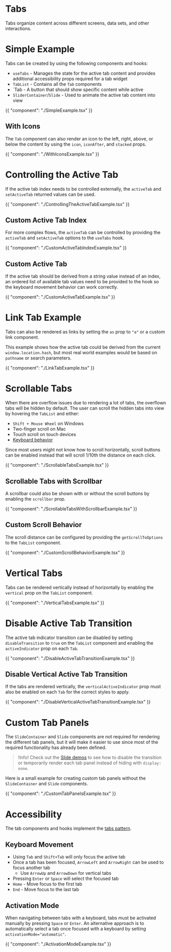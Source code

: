 # Tabs

Tabs organize content across different screens, data sets, and other
interactions.

# Simple Example

Tabs can be created by using the following components and hooks:

- `useTabs` - Manages the state for the active tab content and provides
  additional accessibility props required for a tab widget
- `TabList` - Contains all the `Tab` components
- `Tab - A button that should show specific content while active
- `SliderContainer`/`Slide` - Used to animate the active tab content into view

{{ "component": "./SimpleExample.tsx" }}

## With Icons

The `Tab` component can also render an icon to the left, right, above, or below
the content by using the `icon`, `iconAfter`, and `stacked` props.

{{ "component": "./WithIconsExample.tsx" }}

# Controlling the Active Tab

If the active tab index needs to be controlled externally, the `activeTab` and
`setActiveTab` returned values can be used.

{{ "component": "./ControllingTheActiveTabExample.tsx" }}

## Custom Active Tab Index

For more complex flows, the `activeTab` can be controlled by providing the
`activeTab` and `setActiveTab` options to the `useTabs` hook.

{{ "component": "./CustomActiveTabIndexExample.tsx" }}

## Custom Active Tab

If the active tab should be derived from a string value instead of an index, an
ordered list of available tab values need to be provided to the hook so the
keyboard movement behavior can work correctly.

{{ "component": "./CustomActiveTabExample.tsx" }}

# Link Tab Example

Tabs can also be rendered as links by setting the `as` prop to `"a"` or a custom
link component.

This example shows how the active tab could be derived from the current
`window.location.hash`, but most real world examples would be based on
`pathname` or search parameters.

{{ "component": "./LinkTabExample.tsx" }}

# Scrollable Tabs

When there are overflow issues due to rendering a lot of tabs, the overflown
tabs will be hidden by default. The user can scroll the hidden tabs into view
by hovering the `TabList` and either:

- `Shift + Mouse Wheel` on Windows
- Two-finger scroll on Mac
- Touch scroll on touch devices
- [Keyboard behavior](#keyboard-movement)

Since most users might not know how to scroll horizontally, scroll buttons can
be enabled instead that will scroll 1/10th the distance on each click.

{{ "component": "./ScrollableTabsExample.tsx" }}

## Scrollable Tabs with Scrollbar

A scrollbar could also be shown with or without the scroll buttons by enabling
the `scrollbar` prop.

{{ "component": "./ScrollableTabsWithScrollbarExample.tsx" }}

## Custom Scroll Behavior

The scroll distance can be configured by providing the `getScrollToOptions` to
the `TabList` component.

{{ "component": "./CustomScrollBehaviorExample.tsx" }}

# Vertical Tabs

Tabs can be rendered vertically instead of horizontally by enabling the
`vertical` prop on the `TabList` component.

{{ "component": "./VerticalTabsExample.tsx" }}

# Disable Active Tab Transition

The active tab indicator transition can be disabled by setting
`disableTransition` to `true` on the `TabList` component and enabling the
`activeIndicator` prop on each `Tab`.

{{ "component": "./DisableActiveTabTransitionExample.tsx" }}

## Disable Vertical Active Tab Transition

If the tabs are rendered vertically, the `verticalActiveIndicator` prop must
also be enabled on each `Tab` for the correct styles to apply.

{{ "component": "./DisableVerticalActiveTabTransitionExample.tsx" }}

# Custom Tab Panels

The `SlideContainer` and `Slide` components are not required for rendering the
different tab panels, but it will make it easier to use since most of the
required functionality has already been defined.

> !Info! Check out the [Slide demos](/components/slide) to see how to disable
> the transition or temporarily render each tab panel instead of hiding with
> `display: none`.

Here is a small example for creating custom tab panels without the
`SlideContainer` and `Slide` components.

{{ "component": "./CustomTabPanelsExample.tsx" }}

# Accessibility

The tab components and hooks implement the
[tabs pattern](https://www.w3.org/WAI/ARIA/apg/patterns/tabs/).

## Keyboard Movement

- Using `Tab` and `Shift+Tab` will only focus the active tab
- Once a tab has been focused, `ArrowLeft` and `ArrowRight` can be used to
  focus another tab
  - Use `ArrowUp` and `ArrowDown` for vertical tabs
- Pressing `Enter` or `Space` will select the focused tab
- `Home` - Move focus to the first tab
- `End` - Move focus to the last tab

## Activation Mode

When navigating between tabs with a keyboard, tabs must be activated manually by
pressing `Space` or `Enter`. An alternative approach is to automatically select
a tab once focused with a keyboard by setting `activationMode="automatic"`.

{{ "component": "./ActivationModeExample.tsx" }}
